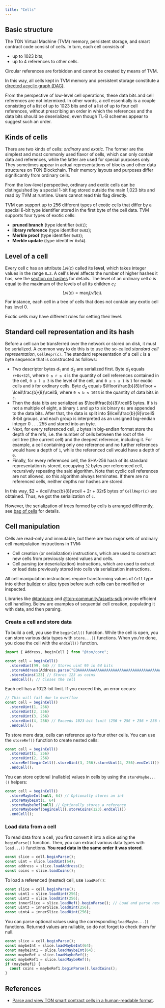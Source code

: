 ```yaml
---
title: "Cells"
---
```


## Basic structure

The TON Virtual Machine (TVM) memory, persistent storage, and smart contract code consist of cells. In turn, each cell consists of
- up to 1023 bits;
- up to 4 references to other cells.

<Note>
Circular references are forbidden and cannot be created by means of TVM.
</Note>

In this way, all cells kept in TVM memory and persistent storage
constitute a [directed acyclic graph (DAG)](https://en.wikipedia.org/wiki/Directed_acyclic_graph).

From the perspective of low-level cell operations, these data bits and cell references
are not intermixed. In other words, a cell essentially is a couple consisting of
a list of up to 1023 bits and of a list of up to four cell references, without prescribing an
order in which the references and the data bits should be deserialized, even though TL-B
schemes appear to suggest such an order.

## Kinds of cells

There are two kinds of cells: _ordinary_ and _exotic_. The former are the simplest and most commonly used flavor of cells, which can 
only contain data and references, while the latter are used for special purposes only. They sometimes appear in actual representations of
blocks and other data structures on TON Blockchain. Their memory layouts and purposes differ significantly from ordinary cells.

From the low-level perspective, ordinary and exotic cells can be distinguished 
by a special 1-bit flag stored outside the main 1,023 bits and read by TVM at runtime. Users cannot read this flag directly.

TVM can support up to 256 different types of exotic cells that differ by a special 8-bit type identifier stored in the first byte of the cell data.
TVM supports four types of exotic cells:
- **pruned branch** (type identifier `0x01`);
- **library reference** (type identifier `0x02`);
- **Merkle proof** (type identifier `0x03`);
- **Merkle update** (type identifier `0x04`).

## Level of a cell

Every cell c has an attribute $Lvl(c)$ called its **level**, which takes integer values in the range `0…3`.
A cell's level affects the number of higher hashes it has, see the [section on hashes](/tvm/hashes) for details.
The level of an ordinary cell $c$ is equal to the maximum of the levels of all its children $c_i$:
$$
Lvl(c) = \max_i Lvl(c_i).
$$
For instance, each cell in a tree of cells that does not contain any exotic cell has level 0.

Exotic cells may have different rules for setting their level.

## Standard cell representation and its hash

Before a cell can be transferred over the network or stored on disk, it must be serialized. A common way to do
this is to use the so-called _standard cell representation_, `CellRepr(c)`. The standard representation of a cell `c` is a byte sequence that is constructed as follows:
- Two descriptor bytes $d_1$ and $d_2$ are serialized first. Byte $d_1$ equals `r+8s+32l`, where `0 ≤ r ≤ 4` is the quantity of cell references contained
in the cell, `0 ≤ l ≤ 3` is the level of the cell, and `0 ≤ s ≤ 1` is `1` for
exotic cells and `0` for ordinary cells. Byte $d_2$ equals $\lfloor\frac{b}{8}\rfloor + \lceil\frac{b}{8}\rceil$, where `0 ≤ b ≤ 1023` 
is the quantity of data bits in `c`.
- Then the data bits are serialized as $\lceil\frac{b}{8}\rceil$ bytes. If `b` is not a multiple of eight, a binary `1` and up to six binary `0s` are appended to
the data bits. After that, the data is split into $\lceil\frac{b}{8}\rceil$ 8-bit groups, and each group is interpreted as an unsigned big-endian integer 0 . . . 255
and stored into an byte.
- Next, for every referenced cell, `2` bytes in big-endian format store the depth of the refs, i.e. the number of cells between the root of the  
cell tree (the current cell) and the deepest reference, including it. For example, a cell containing only one reference and no further references 
would have a depth of `1`, while the referenced cell would have a depth of `0`.
- Finally, for every referenced cell, the SHA-256 hash of its standard representation is stored, occupying `32` bytes per referenced cell, 
recursively repeating the said algorithm. Note that cyclic cell references are not allowed, so this algorithm always terminates. 
If there are no referenced cells, neither depths nor hashes are stored.

In this way, $2 + \lceil\frac{b}{8}\rceil + 2r + 32r$ bytes of `CellRepr(c)` are obtained. Thus, we got the serialization of `c`.

However, the serialization of trees formed by cells is arranged differently, see [bag of cells](/tvm/serialization/boc) for details.


## Cell manipulation

Cells are read-only and immutable, but there are two major sets of ordinary cell manipulation instructions in TVM:

* Cell creation (or serialization) instructions, which are used to construct new cells from previously stored values and cells.
* Cell parsing (or deserialization) instructions, which are used to extract or load data previously stored into cells via serialization instructions.

All cell manipulation instructions require transforming values of `Cell` type into either [builder](/tvm/builders-and-slices) or [slice](/tvm/builders-and-slices) types before such cells can be modified or inspected.

Libraries like [@ton/core](https://github.com/ton-core/ton) and [@ton-community/assets-sdk](https://github.com/ton-community/assets-sdk) provide efficient cell handling.
Below are examples of sequential cell creation, populating it with data, and then parsing.

### Create a cell and store data
To build a cell, you use the `beginCell()` function. While the cell is open, you can store various data types with `store...()` functions. 
When you're done, you close the cell with the `endCell()` function.
```typescript
import { Address, beginCell } from "@ton/core";

const cell = beginCell()
  .storeUint(99, 64) // Stores uint 99 in 64 bits
  .storeAddress(Address.parse("EQAAAAAAAAAAAAAAAAAAAAAAAAAAAAAAAAAAAAAAAAAAAM9c")) // Stores an address
  .storeCoins(123) // Stores 123 as coins
  .endCell(); // Closes the cell
```

Each cell has a 1023-bit limit. If you exceed this, an error occurs:
```typescript
// This will fail due to overflow
const cell = beginCell()
  .storeUint(1, 256)
  .storeUint(2, 256)
  .storeUint(3, 256)
  .storeUint(4, 256) // Exceeds 1023-bit limit (256 + 256 + 256 + 256 = 1024)
  .endCell();
```
To store more data, cells can reference up to four other cells. You can use the `storeRef()` function to create nested cells:
```typescript
const cell = beginCell()
  .storeUint(1, 256)
  .storeUint(2, 256)
  .storeRef(beginCell().storeUint(3, 256).storeUint(4, 256).endCell())
  .endCell();
```
You can store optional (nullable) values in cells by using the `storeMaybe...()` helpers:
```typescript
const cell = beginCell()
  .storeMaybeInt(null, 64) // Optionally stores an int
  .storeMaybeInt(1, 64)
  .storeMaybeRef(null) // Optionally stores a reference
  .storeMaybeRef(beginCell().storeCoins(123).endCell())
  .endCell();
```

### Load data from a cell
To read data from a cell, you first convert it into a slice using the `beginParse()` function. 
Then, you can extract various data types with `load...()` functions. **You read data in the same order it was stored**.
```typescript
const slice = cell.beginParse();
const uint = slice.loadUint(64);
const address = slice.loadAddress();
const coins = slice.loadCoins();
```
To load a referenced (nested) cell, use `loadRef()`:
```typescript
const slice = cell.beginParse();
const uint1 = slice.loadUint(256);
const uint2 = slice.loadUint(256);
const innerSlice = slice.loadRef().beginParse(); // Load and parse nested cell
const uint3 = innerSlice.loadUint(256);
const uint4 = innerSlice.loadUint(256);
```
You can parse optional values using the corresponding `loadMaybe...()` functions. Returned values are nullable, so do not forget to check them for null.
```typescript
const slice = cell.beginParse();
const maybeInt = slice.loadMaybeInt(64);
const maybeInt1 = slice.loadMaybeInt(64);
const maybeRef = slice.loadMaybeRef();
const maybeRef1 = slice.loadMaybeRef();
if (maybeRef1) {
  const coins = maybeRef1.beginParse().loadCoins();
}
```

## References
- [Parse and view TON smart contract cells in a human-readable format](https://ton-cell-abi-viewer.vercel.app/).
